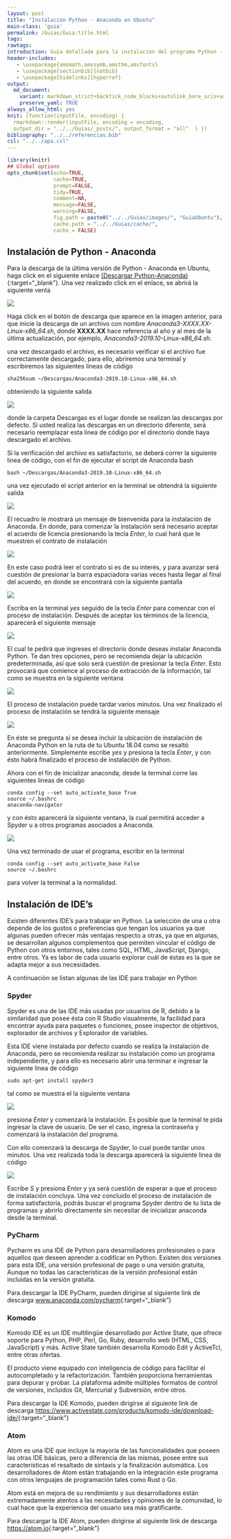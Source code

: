 ```yaml
---
layout: post
title: "Instalación Python - Anaconda en Ubuntu"
main-class: 'guia'
permalink: /Guias/Guia:title.html
tags: 
rawtags: 
introduction: Guía detallada para la instalación del programa Python - Anaconda en Ubuntu.
header-includes:
   - \usepackage{amsmath,amssymb,amsthm,amsfonts}
   - \usepackage[sectionbib]{natbib}
   - \usepackage[hidelinks]{hyperref}
output:
  md_document:
    variant: markdown_strict+backtick_code_blocks+autolink_bare_uris+ascii_identifiers+tex_math_single_backslash
    preserve_yaml: TRUE
always_allow_html: yes   
knit: (function(inputFile, encoding) {
  rmarkdown::render(inputFile, encoding = encoding,
  output_dir = "../../Guias/_posts/", output_format = "all"  ) })
bibliography: "../../referencias.bib"
csl: "../../apa.csl"
---
```


```r
library(knitr)
## Global options
opts_chunk$set(echo=TRUE,
               cache=TRUE,
               prompt=FALSE,
               tidy=TRUE,
               comment=NA,
               message=FALSE,
               warning=FALSE,
               fig.path = paste0("../../Guias/images/", "GuiaUbuntu"),
               cache.path = "../../Guias/cache/",
               cache = FALSE)

```

## Instalación de Python - Anaconda
Para la descarga de la última versión de Python - Anaconda en Ubuntu, haga click en el siguiente enlace [(Descargar Python-Anaconda)](https://www.anaconda.com/distribution/#linux){:target="_blank"}.
Una vez realizado click en el enlace, se abrirá la siguiente venta

![](../../Guias/images/GuiaU9.png)

Haga click en el botón de descarga que aparece en la imagen anterior, para que inicie la descarga de un archivo con nombre *Anaconda3-XXXX.XX-Linux-x86_64.sh*, donde **XXXX.XX** hace referencia al año y al mes de la última actualización, por ejemplo, *Anaconda3-2019.10-Linux-x86_64.sh*.

una vez descargado el archivo, es necesario verificar si el archivo fue correctamente descargado, para ello, abriremos una terminal y escribiremos las siguientes lineas de código 

```
sha256sum ~/Descargas/Anaconda3-2019.10-Linux-x86_64.sh
```

obteniendo la siguiente salida

![](../../Guias/images/GuiaU10.png)

donde la carpeta Descargas es el lugar donde se realizan las descargas por defecto. Si usted realiza las descargas en un directorio diferente, será necesario reemplazar esta linea de código por el directorio donde haya descargado el archivo.

Si la verificación del archivo es satisfactorio, se deberá correr la siguiente linea de código, con el fin de ejecutar el script de Anaconda bash

```
bash ~/Descargas/Anaconda3-2019.10-Linux-x86_64.sh
```

una vez ejecutado el script anterior en la terminal se obtendrá la siguiente salida

![](../../Guias/images/GuiaU11.png)

El recuadro le mostrará un mensaje de bienvenida para la instalación de Anaconda. En donde, para comenzar la instalación será necesario aceptar el acuerdo de licencia presionando la tecla *Enter*, lo cual hará que le muestren el contrato de instalación

![](../../Guias/images/GuiaU12.png)

En este caso podrá leer el contrato si es de su interés, y para avanzar será cuestión de presionar la barra espaciadora varias veces hasta llegar al final del acuerdo, en donde se encontrará con la siguiente pantalla

![](../../Guias/images/GuiaU13.png)

Escriba en la terminal *yes* seguido de la tecla *Enter* para comenzar con el proceso de instalación. Después de aceptar los términos de la licencia, aparecerá el siguiente mensaje

![](../../Guias/images/GuiaU14.png)

El cual te pedirá que ingreses el directorio donde deseas instalar Anaconda Python. Te dan tres opciones, pero se recomienda dejar la ubicación predeterminada, así que solo será cuestión de presionar la tecla *Enter*. Esto provocará que comience al proceso de extracción de la información, tal como se muestra en la siguiente ventana

![](../../Guias/images/GuiaU15.png)

El proceso de instalación puede tardar varios minutos. Una vez finalizado el proceso de instalación se tendrá la siguiente mensaje

![](../../Guias/images/GuiaU16.png)

En éste se pregunta si se desea incluir la ubicación de instalación de Anaconda Python en la ruta de tu Ubuntu 18.04 como se resaltó anteriormente. Simplemente escribe *yes* y presiona la tecla *Enter*, y con ésto habrá finalizado el proceso de instalación de Python.

Ahora con el fin de inicializar anaconda, desde la terminal corre las siguientes lineas de código

```
conda config --set auto_activate_base True
source ~/.bashrc
anaconda-navigator
```

y con ésto aparecerá la siguiente ventana, la cual permitirá acceder a Spyder u a otros programas asociados a Anaconda.

![](../../Guias/images/GuiaU17.png)

Una vez terminado de usar el programa, escribir en la terminal

```
conda config --set auto_activate_base False
source ~/.bashrc
```

para volver la terminal a la normalidad.

## Instalación de IDE's
Existen diferentes IDE's para trabajar en Python. La selección de una u otra depende de los gustos o preferencias que tengan los usuarios ya que algunas pueden ofrecer más ventajas respecto a otras, ya que en algunas, se desarrollan algunos complementos que permiten vincular el código de Python con otros entornos, tales como SQL, HTML, JavaScript, Django, entre otros. Ya es labor de cada usuario explorar cuál de éstas es la que se adapta mejor a sus necesidades.

A continuación se listan algunas de las IDE para trabajar en Python

### Spyder
Spyder es una de las IDE más usadas por usuarios de R, debido a la similaridad que posee ésta con R Studio visualmente, la facilidad para encontrar ayuda para paquetes o funciones, posee inspector de objetivos, explorador de archivos y Explorador de variables.

Esta IDE viene instalada por defecto cuando se realiza la instalación de Anaconda, pero se recomienda realizar su instalación como un programa independiente, y para ello es necesario abrir una terminar e ingresar la siguiente linea de código

```
sudo apt-get install spyder3
```

tal como se muestra el la siguiente ventana

![](../../Guias/images/GuiaU18.png)

presiona *Enter* y comenzará la instalación. Es posible que la terminal te pida ingresar la clave de usuario. De ser el caso, ingresa la contraseña y comenzará la instalación del programa.

Con ello comenzará la descarga de Spyder, lo cual puede tardar unos minutos. Una vez realizada toda la descarga aparecerá la siguiente linea de código

![](../../Guias/images/GuiaU19.png)

Escribe *S* y presiona *Enter* y ya será cuestión de esperar a que el proceso de instalación concluya. Una vez concluido el proceso de instalación de forma satisfactoria, podrás buscar el programa Spyder dentro de tu lista de programas y abrirlo directamente sin necesitar de inicializar anaconda desde la terminal.


### PyCharm
Pycharm es una IDE de Python para desarrolladores profesionales o para aquellos que deseen aprender a codificar en Python. Existen dos versiones para esta IDE, una versión profesional de pago o una versión gratuita, Aunque no todas las características de la versión profesional están incluidas en la versión gratuita.

Para descargar la IDE PyCharm, pueden dirigirse al siguiente link de descarga [www.anaconda.com/pycharm](www.anaconda.com/pycharm){:target="_blank"}

### Komodo
Komodo IDE es un IDE multilingüe desarrollado por Active State, que ofrece soporte para Python, PHP, Perl, Go, Ruby, desarrollo web (HTML, CSS, JavaScript) y más. Active State también desarrolla Komodo Edit y ActiveTcl, entre otras ofertas.

El producto viene equipado con inteligencia de código para facilitar el autocompletado y la refactorización. También proporciona herramientas para depurar y probar. La plataforma admite múltiples formatos de control de versiones, incluidos Git, Mercurial y Subversión, entre otros.

Para descargar la IDE Komodo, pueden dirigirse al siguiente link de descarga [https://www.activestate.com/products/komodo-ide/download-ide/](https://www.activestate.com/products/komodo-ide/download-ide/){:target="_blank"}

### Atom
Atom es una IDE que incluye la mayoría de las funcionalidades que poseen las otras IDE básicas, pero a diferencia de las mismas, posee entre sus características el resaltado de sintaxis y la finalización automática. Los desarrolladores de Atom están trabajando en la integración este programa con otros lenguajes de programación tales como Rust o Go.

Atom está en mejora de su rendimiento y sus desarrolladores están extremadamente atentos a las necesidades y opiniones de la comunidad, lo cual hace que la experiencia del usuario sea más gratificante.

Para descargar la IDE Atom, pueden dirigirse al siguiente link de descarga [https://atom.io](https://atom.io){:target="_blank"}
